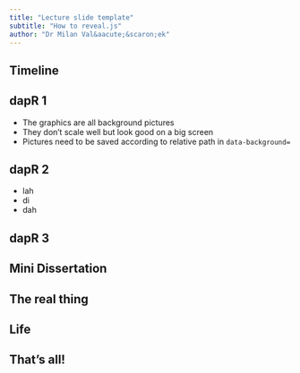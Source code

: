 ```yaml
---
title: "Lecture slide template"
subtitle: "How to reveal.js"
author: "Dr Milan Val&aacute;&scaron;ek"
---
```


## Timeline {data-background-size="contain" data-background-transition="fade" data-background="timeline.png"}

## dapR 1 {data-transition="slide" data-background-size="cover" data-background-transition="slide" data-background="tile01.png"}
 
 - The graphics are all background pictures
 - They don't scale well but look good on a big screen
 - Pictures need to be saved according to relative path in `data-background=`
 
## dapR 2 {data-transition="slide" data-background-size="cover" data-background-transition="slide" data-background="tile02.png"}

 - lah
 - di
 - dah
 
## dapR 3 {data-transition="slide" data-background-size="cover" data-background-transition="slide" data-background="tile03.png"}

## Mini Dissertation {data-transition="slide" data-background-size="cover" data-background-transition="slide" data-background="tile04.png"}

## The real thing {data-transition="slide" data-background-size="cover" data-background-transition="slide" data-background="tile05.png"}

## Life {data-transition="slide" data-background-size="cover" data-background-transition="slide" data-background="tile06.png"}

## That's all!

